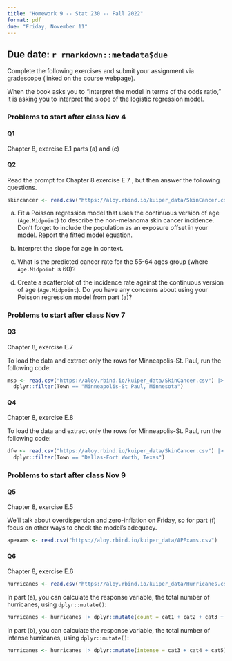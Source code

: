 ```yaml
---
title: "Homework 9 -- Stat 230 -- Fall 2022"
format: pdf
due: "Friday, November 11"
---
```


## Due date: `r rmarkdown::metadata$due`

Complete the following exercises and submit your assignment via gradescope 
(linked on the course webpage). 

:::{.callout-note}
When the book asks you to "Interpret the model in terms of the odds ratio," it is asking you to interpret the slope of the logistic regression model.
:::

### Problems to start after class Nov 4

#### Q1

Chapter 8, exercise E.1 parts (a) and (c)


#### Q2

Read the prompt for Chapter 8 exercise E.7 , but then answer the following questions.

```r
skincancer <- read.csv("https://aloy.rbind.io/kuiper_data/SkinCancer.csv")
```

(a) Fit a Poisson regression model that uses the continuous version of age (`Age.Midpoint`) to describe the non-melanoma skin cancer incidence. Don't forget to include the population as an exposure offset in your model. Report the fitted model equation.

(b) Interpret the slope for age in context.

(c) What is the predicted cancer rate for the 55-64 ages group (where `Age.Midpoint` is 60)?

(d) Create a scatterplot of the incidence rate against the continuous version of age (`Age.Midpoint`). Do you have any concerns about using your Poisson regression model from part (a)?



### Problems to start after class Nov 7

#### Q3

Chapter 8, exercise E.7

To load the data and extract only the rows for Minneapolis-St. Paul, run the following code:

```r
msp <- read.csv("https://aloy.rbind.io/kuiper_data/SkinCancer.csv") |>
  dplyr::filter(Town == "Minneapolis-St Paul, Minnesota")
```

#### Q4

Chapter 8, exercise E.8

To load the data and extract only the rows for Minneapolis-St. Paul, run the following code:

```r
dfw <- read.csv("https://aloy.rbind.io/kuiper_data/SkinCancer.csv") |>
  dplyr::filter(Town == "Dallas-Fort Worth, Texas")
```


### Problems to start after class Nov 9

#### Q5

Chapter 8, exercise E.5

We'll talk about overdispersion and zero-inflation on Friday, so for part (f) focus on other ways to check the model's adequacy.

```r
apexams <- read.csv("https://aloy.rbind.io/kuiper_data/APExams.csv")
```


#### Q6

Chapter 8, exercise E.6

```r
hurricanes <- read.csv("https://aloy.rbind.io/kuiper_data/Hurricanes.csv")
```

In part (a), you can calculate the response variable, the total number of hurricanes, using `dplyr::mutate()`:

```r
hurricanes <- hurricanes |> dplyr::mutate(count = cat1 + cat2 + cat3 + cat4 + cat5)
```

In part (b), you can calculate the response variable, the total number of intense hurricanes, using `dplyr::mutate()`:

```r
hurricanes <- hurricanes |> dplyr::mutate(intense = cat3 + cat4 + cat5)
```
